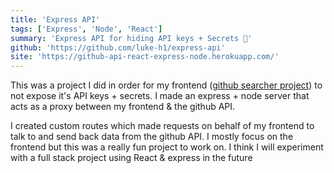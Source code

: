 ```yaml
---
title: 'Express API'
tags: ['Express', 'Node', 'React']
summary: 'Express API for hiding API keys + Secrets 🔐'
github: 'https://github.com/luke-h1/express-api'
site: 'https://github-api-react-express-node.herokuapp.com/'
---
```


This was a project I did in order for my frontend (<a href='https://lhowsam.com/projects/github-searcher'>github searcher project</a>) 
to not expose it's API keys + secrets. I made an express + node server that acts as a proxy between my frontend & the github API. 


I created custom routes which made requests on behalf of my frontend to talk to and send back data from the github API. I mostly focus on the frontend but this was a really fun project to work on. I think I will experiment with a full stack project using React & express in the future 
